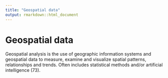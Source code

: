 ```yaml
---
title: "Geospatial data"
output: rmarkdown::html_document
---
```


# Geospatial data

Geospatial analysis is the use of geographic information systems and geospatial data to measure, examine and visualize spatial patterns, relationships and trends. Often includes statistical methods and/or artificial intelligence (73).
